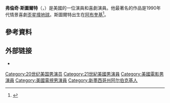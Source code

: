 {{Expand English|French Stewart|time=2017-02-19}}
{{Infobox person
| name         = 弗倫奇·斯圖爾特
| image        = 
| caption      = 
| alias        = 
| birth_date   = {{Birth date and age|1964|2|20|87}}
| birth_place  = 美國[[阿布奎基_(新墨西哥州)|阿布奎基 (新墨西哥州)]]
| nationality  = 
| alma_mater   = [[美國戲劇藝術學院|美國戲劇藝術學院]]
| birthname    = Milton French Stewart
| occupation   = 演員/喜劇演員
| yearsactive  = 1992–現在
| spouse       = [[Katherine_LaNasa|Katherine LaNasa]] (1998–2009) <br> [[Vanessa_Perkins|Vanessa Perkins]] (2011–現在)
| children = 1
}}
'''弗倫奇·斯圖爾特'''（{{lang-en|Milton French Stewart}}，{{bd|1964年|2月20日||}}）是美國的一位演員和喜劇演員。他最著名的作品是1990年代情景喜劇[[歪星撞地球|歪星撞地球]]。斯圖爾特出生在[[阿布奎基_(新墨西哥州)|阿布奎基]]<ref name="filmref">{{cite web |url=http://www.filmreference.com/film/42/French-Stewart.html |title=French Stewart Biography (1964–) |publisher=Filmreference.com |date= |accessdate=2012-12-05 |archive-date=2020-08-08 |archive-url=https://web.archive.org/web/20200808030045/http://www.filmreference.com/film/42/French-Stewart.html |dead-url=no }}</ref>。

==參考資料==
{{Reflist}}

== 外部链接 ==
*{{IMDb name|0829390}}

{{Authority control}}

{{DEFAULTSORT:Stewart, French}}
[[Category:20世纪美国男演员|Category:20世纪美国男演员]]
[[Category:21世紀美國男演員|Category:21世紀美國男演員]]
[[Category:美國電影男演員|Category:美國電影男演員]]
[[Category:美國電視男演員|Category:美國電視男演員]]
[[Category:新墨西哥州阿尔伯克基人|Category:新墨西哥州阿尔伯克基人]]